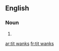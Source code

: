 ==English==

===Noun===
{{head|en|plural}}

# {{plural of|tit wank|lang=en}}

[[ar:tit wanks]]
[[fr:tit wanks]]